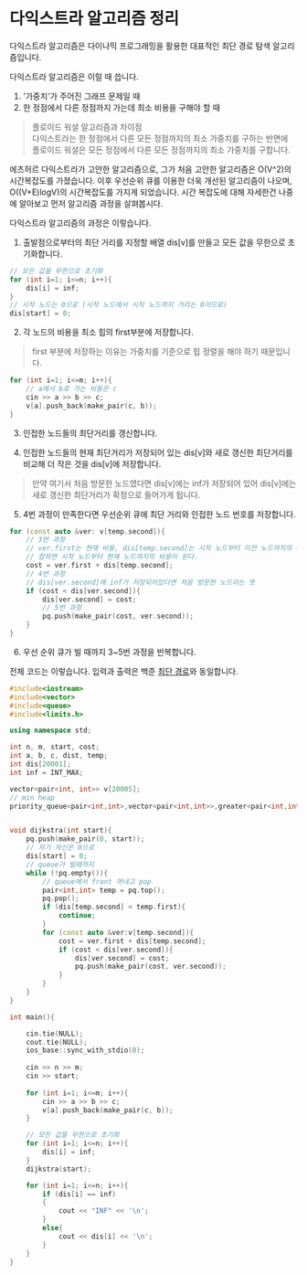 # 다익스트라 알고리즘 정리

다익스트라 알고리즘은 다이나믹 프로그래밍을 활용한 대표적인 최단 경로 탐색 알고리즘입니다. 

다익스트라 알고리즘은 이럴 때 씁니다.

1. '가중치'가 주어진 그래프 문제일 때
2. 한 정점에서 다른 정점까지 가는데 최소 비용을 구해야 할 때 

> 플로이드 워셜 알고리즘과 차이점   
다익스트라는 한 정점에서 다른 모든 정점까지의 최소 가중치를 구하는 반면에
플로이드 워셜은 모든 정점에서 다른 모든 정점까지의 최소 가중치를 구합니다.

에츠허르 다익스트라가 고안한 알고리즘으로, 그가 처음 고안한 알고리즘은 O(V^2)의 시간복잡도를 가졌습니다. 이후 우선순위 큐를 이용한 더욱 개선된 알고리즘이 나오며, 
O((V+E)logV)의 시간복잡도를 가지게 되었습니다. 시간 복잡도에 대해 자세한건 나중에 알아보고 먼저 알고리즘 과정을 살펴봅시다.

다익스트라 알고리즘의 과정은 이렇습니다.

1. 출발점으로부터의 최단 거리를 지정할 배열 dis[v]를 만들고 모든 값을 무한으로 초기화합니다.
```cpp
// 모든 값을 무한으로 초기화
for (int i=1; i<=n; i++){
	dis[i] = inf;
}
// 시작 노드는 0으로 (시작 노드에서 시작 노드까지 거리는 0이므로)
dis[start] = 0;
```

2. 각 노드의 비용을 최소 힙의 first부분에 저장합니다.

> first 부분에 저장하는 이유는 가중치를 기준으로 힙 정렬을 해야 하기 때문입니다.

```cpp
for (int i=1; i<=m; i++){
    // a에서 b로 가는 비용은 c
	cin >> a >> b >> c;
	v[a].push_back(make_pair(c, b));
}
```
3. 인접한 노드들의 최단거리를 갱신합니다.

4. 인접한 노드들의 현재 최단거리가 저장되어 있는 dis[v]와 새로 갱신한 최단거리를 비교해 더 작은 것을 dis[v]에 저장합니다.  

> 만약 여기서 처음 방문한 노드였다면 dis[v]에는 inf가 저장되어 있어 dis[v]에는 새로 갱신한 최단거리가 확정으로 들어가게 됩니다. 

5. 4번 과정이 만족한다면 우선순위 큐에 최단 거리와 인접한 노드 번호를 저장합니다.

```cpp
for (const auto &ver: v[temp.second]){
	// 3번 과정
    // ver.first는 현재 비용, dis[temp.second]는 시작 노드부터 이전 노드까지의 최단 비용 
    // 합하면 시작 노드부터 현재 노드까지의 비용이 된다. 
    cost = ver.first + dis[temp.second];
	// 4번 과정
    // dis[ver.second]에 inf가 저장되어있다면 처음 방문한 노드라는 뜻
    if (cost < dis[ver.second]){
        dis[ver.second] = cost;
        // 5번 과정
        pq.push(make_pair(cost, ver.second));		
    }
}
```

6. 우선 순위 큐가 빌 때까지 3~5번 과정을 반복합니다.

전체 코드는 이렇습니다. 입력과 출력은 백준 [최단 경로](https://www.acmicpc.net/problem/1753)와 동일합니다.


```cpp
#include<iostream>
#include<vector>
#include<queue>
#include<limits.h>

using namespace std;

int n, m, start, cost;
int a, b, c, dist, temp;
int dis[20001];
int inf = INT_MAX;

vector<pair<int, int>> v[20005];
// min heap
priority_queue<pair<int,int>,vector<pair<int,int>>,greater<pair<int,int>>> pq;


void dijkstra(int start){
	pq.push(make_pair(0, start));
	// 자기 자신은 0으로
	dis[start] = 0;
	// queue가 빌때까지
	while (!pq.empty()){
		// queue에서 front 꺼내고 pop
		pair<int,int> temp = pq.top();
		pq.pop();
		if (dis[temp.second] < temp.first){
			continue;
		}
		for (const auto &ver:v[temp.second]){
			cost = ver.first + dis[temp.second];
			if (cost < dis[ver.second]){
				dis[ver.second] = cost;
				pq.push(make_pair(cost, ver.second));		
			}
		}
	}
}

int main(){

	cin.tie(NULL);
	cout.tie(NULL);
    ios_base::sync_with_stdio(0);
	
	cin >> n >> m;
	cin >> start;
	
	for (int i=1; i<=m; i++){
		cin >> a >> b >> c;
		v[a].push_back(make_pair(c, b));
	}

	// 모든 값을 무한으로 초기화
	for (int i=1; i<=n; i++){
		dis[i] = inf;
	}
	dijkstra(start);

	for (int i=1; i<=n; i++){
		if (dis[i] == inf)
		{
			cout << "INF" << '\n';
		}
		else{
			cout << dis[i] << '\n';
		}
	}
}
```

